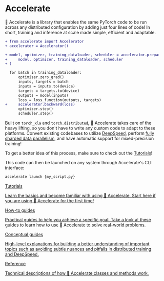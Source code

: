<!--Copyright 2022 The HuggingFace Team. All rights reserved.

Licensed under the Apache License, Version 2.0 (the "License"); you may not use this file except in compliance with
the License. You may obtain a copy of the License at

http://www.apache.org/licenses/LICENSE-2.0

Unless required by applicable law or agreed to in writing, software distributed under the License is distributed on
an "AS IS" BASIS, WITHOUT WARRANTIES OR CONDITIONS OF ANY KIND, either express or implied. See the License for the
specific language governing permissions and limitations under the License.
-->

# Accelerate

🤗 Accelerate is a library that enables the same PyTorch code to be run across any distributed configuration by adding just four lines of code! In short, training and inference at scale made simple, efficient and adaptable.

```diff
+ from accelerate import Accelerator
+ accelerator = Accelerator()

+ model, optimizer, training_dataloader, scheduler = accelerator.prepare(
+     model, optimizer, training_dataloader, scheduler
+ )

  for batch in training_dataloader:
      optimizer.zero_grad()
      inputs, targets = batch
      inputs = inputs.to(device)
      targets = targets.to(device)
      outputs = model(inputs)
      loss = loss_function(outputs, targets)
+     accelerator.backward(loss)
      optimizer.step()
      scheduler.step()
```

Built on `torch_xla` and `torch.distributed`, 🤗 Accelerate takes care of the heavy lifting, so you don't have to write any custom code to adapt to these platforms.
Convert existing codebases to utilize [DeepSpeed](usage_guides/deepspeed), perform [fully sharded data parallelism](usage_guides/fsdp), and have automatic support for mixed-precision training! 

<Tip> 

  To get a better idea of this process, make sure to check out the [Tutorials](basic_tutorials/overview)! 

</Tip>


This code can then be launched on any system through Accelerate's CLI interface:
```bash
accelerate launch {my_script.py}
```

<div class="mt-10">
  <div class="w-full flex flex-col space-y-4 md:space-y-0 md:grid md:grid-cols-2 md:gap-y-4 md:gap-x-5">
    <a class="!no-underline border dark:border-gray-700 p-5 rounded-lg shadow hover:shadow-lg" href="./basic_tutorials/overview"
      ><div class="w-full text-center bg-gradient-to-br from-blue-400 to-blue-500 rounded-lg py-1.5 font-semibold mb-5 text-white text-lg leading-relaxed">Tutorials</div>
      <p class="text-gray-700">Learn the basics and become familiar with using 🤗 Accelerate. Start here if you are using 🤗 Accelerate for the first time!</p>
    </a>
    <a class="!no-underline border dark:border-gray-700 p-5 rounded-lg shadow hover:shadow-lg" href="./usage_guides/gradient_accumulation"
      ><div class="w-full text-center bg-gradient-to-br from-indigo-400 to-indigo-500 rounded-lg py-1.5 font-semibold mb-5 text-white text-lg leading-relaxed">How-to guides</div>
      <p class="text-gray-700">Practical guides to help you achieve a specific goal. Take a look at these guides to learn how to use 🤗 Accelerate to solve real-world problems.</p>
    </a>
    <a class="!no-underline border dark:border-gray-700 p-5 rounded-lg shadow hover:shadow-lg" href="./concept_guides/gradient_synchronization"
      ><div class="w-full text-center bg-gradient-to-br from-pink-400 to-pink-500 rounded-lg py-1.5 font-semibold mb-5 text-white text-lg leading-relaxed">Conceptual guides</div>
      <p class="text-gray-700">High-level explanations for building a better understanding of important topics such as avoiding subtle nuances and pitfalls in distributed training and DeepSpeed.</p>
   </a>
    <a class="!no-underline border dark:border-gray-700 p-5 rounded-lg shadow hover:shadow-lg" href="./package_reference/accelerator"
      ><div class="w-full text-center bg-gradient-to-br from-purple-400 to-purple-500 rounded-lg py-1.5 font-semibold mb-5 text-white text-lg leading-relaxed">Reference</div>
      <p class="text-gray-700">Technical descriptions of how 🤗 Accelerate classes and methods work.</p>
    </a>
  </div>
</div>
